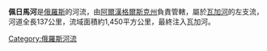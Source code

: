 {{coord|60|59|07|N|42|09|44|E|display=title|region:RU-ARK_type:river_source:dewiki}}

'''佩日馬河'''是[[俄羅斯|俄羅斯]]的河流，由[[阿爾漢格爾斯克州|阿爾漢格爾斯克州]]負責管轄，屬於[[瓦加河|瓦加河]]的左支流，河道全長137公里，流域面積約1,450平方公里，最終注入瓦加河。

{{Russia-geo-stub}}
[[Category:俄羅斯河流|Category:俄羅斯河流]]
